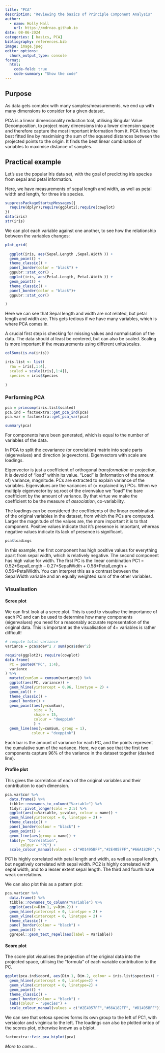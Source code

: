 ```yaml
---
title: "PCA"
description: "Reviewing the basics of Principle Component Analysis"
author: 
  - name: Holly Hall
    url: https://mdrnao.github.io
date: 08-06-2024
categories: [ basics, PCA]
bibliography: references.bib
image: image.jpeg
editor_options: 
  chunk_output_type: console
format:
  html:
    code-fold: true
    code-summary: "Show the code"
---
```


## Purpose

As data gets complex with many samples/measurements, we end up with many dimensions to consider for a given dataset.

PCA is a linear dimensionality reduction tool, utilising Singular Value Decomposition, to project many dimensions into a lower dimension space and therefore capture the most important information from it. PCA finds the best fitted line by maximising the sum of the squared distances between the projected points to the origin. It finds the best linear combination of variables to maximise distance of samples.

## Practical example

Let's use the popular Iris data set, with the goal of predicting iris species from sepal and petal information.

Here, we have measurements of sepal length and width, as well as petal width and length, for three iris species.

```r
suppressPackageStartupMessages({
  require(dplyr);require(ggplot2);require(cowplot)
})
data(iris)
str(iris)

```

We can plot each variable against one another, to see how the relationship between the variables changes:

```r
plot_grid(
  
  ggplot(iris, aes(Sepal.Length ,Sepal.Width )) +
  geom_point() +
  theme_classic() +
  panel_border(color = "black") +
  ggpubr::stat_cor() ,
  ggplot(iris, aes(Petal.Length, Petal.Width )) +
  geom_point() +
  theme_classic() +
  panel_border(color = "black")+
  ggpubr::stat_cor() 

)
```

Here we can see that Sepal length and width are not related, but petal length and width are. This gets tedious if we have many variables, which is where PCA comes in.

A crucial first step is checking for missing values and normalisation of the data. The data should at least be centered, but can also be scaled. Scaling is more important if the measurements using different units/scales.

```r

colSums(is.na(iris))

iris.list <- list(
  raw = iris[,1:4],
  scaled = scale(iris[,1:4]),
  species = iris$Species
  
)
```

### Performing PCA 

```r
pca = princomp(iris.list$scaled)
pca.ind = factoextra::get_pca_ind(pca)
pca.var = factoextra::get_pca_var(pca)

summary(pca)
```

For components have been generated, which is equal to the number of variables of the data.

In PCA to split the covariance (or correlation) matrix into scale parts (eigenvalues) and direction (eigevectors). Eigenvectors with scale are loadings.

Eigenvector is just a coefficient of orthogonal *transformation* or projection, it is devoid of "load" within its value. "Load" is (information of the amount of) variance, magnitude. PCs are extracted to explain variance of the variables. Eigenvalues are the variances of (= explained by) PCs. When we multiply eigenvector by sq.root of the eivenvalue we "load" the bare coefficient by the amount of variance. By that virtue we make the coefficient to be the measure of *association*, co-variability.

The loadings can be considered the coefficients of the linear combination of the original variables in the dataset, from which the PCs are computed. Larger the magnitude of the values are, the more important it is to that component. Positive values indicate that it's presence is important, whereas negative values indicate its lack of presence is significant.

```r
pca$loadings
```

In this example, the first component has high positive values for everything apart from sepal width, which is relatively negative. The second component has high value for width. The first PC is the linear combination PC1 = 0.52\*SepalLength – 0.27\*SepalWidth + 0.58\*PetalLength + 0.56\*PetalWidth. You can interpret this as a contrast between the SepalWidth variable and an equally weighted sum of the other variables.

### Visualisation

#### Scree plot

We can first look at a scree plot. This is used to visualise the importance of each PC and can be used to determine how many components (eigenvalues) you need for a reasonably accurate representation of the original data. This is important as the visualisation of 4+ variables is rather difficult!

```r
# compute total variance
variance = pca$sdev^2 / sum(pca$sdev^2)

require(ggplot2); require(cowplot)
data.frame(
  PC = paste0("PC", 1:4),
  variance
) %>%
  mutate(cumSum = cumsum(variance)) %>%
  ggplot(aes(PC, variance)) +
  geom_hline(yintercept = 0.96, linetype = 2) +
  geom_col() +
  theme_classic() +
  panel_border() +
  geom_point(aes(y=cumSum),
             size = 3, 
             shape = 15,
             colour = "deeppink"
             ) +
  geom_line(aes(y=cumSum, group = 1),
            colour = "deeppink")

```

Each bar is the amount of variance for each PC, and the points represent the cumulative sum of the variance. Here, we can see that the first two components capture 96% of the variance in the dataset together (dashed line).

#### Profile plot

This gives the correlation of each of the original variables and their contribution to each dimension.

```r
pca.var$cor %>%
  data.frame() %>%
  tibble::rownames_to_column("Variable") %>%
  tidyr::pivot_longer(cols = 2:5) %>%
  ggplot(aes(x=Variable, y=value, colour = name)) +
  geom_hline(yintercept = 0, linetype = 2) +
  theme_classic() +
  panel_border(colour = "black") +
  geom_point() +
  geom_line(aes(group = name)) +
  labs(y= "Correlation",
       colour = "PC") +
  scale_colour_manual(values = c("#D1495BFF","#2E4057FF","#66A182FF","#F9771EFF"))
```

PC1 is highly correlated with petal length and width, as well as sepal length, but negatively correlated with sepal width. PC2 is highly correlated with sepal width, and to a lesser extent sepal length. The third and fourth have weak correlations.

We can also plot this as a pattern plot:

```r
pca.var$cor %>%
  data.frame() %>%
  tibble::rownames_to_column("Variable") %>%
  ggplot(aes(x=Dim.1, y=Dim.2)) +
  geom_hline(yintercept = 0, linetype = 2) +
  geom_vline(xintercept = 0, linetype = 2) +
  theme_classic() +
  panel_border(colour = "black") +
  geom_point() +
  ggrepel::geom_text_repel(aes(label = Variable)) 

```

#### Score plot

The score plot visualises the projection of the original data into the projected space, utilising the "formula" of each variable contribution to the PC.

```r
ggplot(pca.ind$coord, aes(Dim.1, Dim.2, colour = iris.list$species)) +
  geom_hline(yintercept = 0, linetype=2) +
  geom_vline(xintercept = 0, linetype=2) +
  geom_point() +
  theme_classic() +
  panel_border(colour = "black") +
  labs(colour = "Species") +
  scale_colour_manual(values = c("#2E4057FF","#66A182FF", "#D1495BFF"))
```

We can see that setosa species forms its own group to the left of PC1, with versicolor and virginica to the left. The loadings can also be plotted ontop of the scores plot, otherwise known as a biplot.

```r
factoextra::fviz_pca_biplot(pca)
```

*More to come...*
